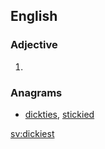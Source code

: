 ==English==

===Adjective===
{{head|en|adjective superlative form}}

# {{en-superlative of|dicky}}

===Anagrams===
* [[dickties#English|dickties]], [[stickied#English|stickied]]

[[sv:dickiest]]